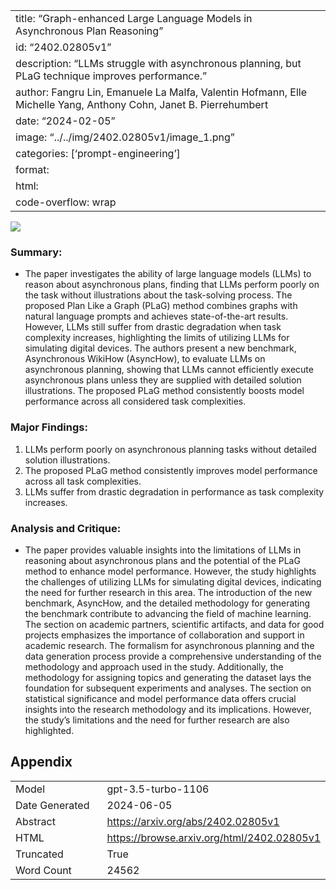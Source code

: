
---
title: "Graph-enhanced Large Language Models in Asynchronous Plan Reasoning"
id: "2402.02805v1"
description: "LLMs struggle with asynchronous planning, but PLaG technique improves performance."
author: Fangru Lin, Emanuele La Malfa, Valentin Hofmann, Elle Michelle Yang, Anthony Cohn, Janet B. Pierrehumbert
date: "2024-02-05"
image: "../../img/2402.02805v1/image_1.png"
categories: ['prompt-engineering']
format:
  html:
    code-overflow: wrap
---

![](../../img/2402.02805v1/image_1.png)

### Summary:
- The paper investigates the ability of large language models (LLMs) to reason about asynchronous plans, finding that LLMs perform poorly on the task without illustrations about the task-solving process. The proposed Plan Like a Graph (PLaG) method combines graphs with natural language prompts and achieves state-of-the-art results. However, LLMs still suffer from drastic degradation when task complexity increases, highlighting the limits of utilizing LLMs for simulating digital devices. The authors present a new benchmark, Asynchronous WikiHow (AsyncHow), to evaluate LLMs on asynchronous planning, showing that LLMs cannot efficiently execute asynchronous plans unless they are supplied with detailed solution illustrations. The proposed PLaG method consistently boosts model performance across all considered task complexities.

### Major Findings:
1. LLMs perform poorly on asynchronous planning tasks without detailed solution illustrations.
2. The proposed PLaG method consistently improves model performance across all task complexities.
3. LLMs suffer from drastic degradation in performance as task complexity increases.

### Analysis and Critique:
- The paper provides valuable insights into the limitations of LLMs in reasoning about asynchronous plans and the potential of the PLaG method to enhance model performance. However, the study highlights the challenges of utilizing LLMs for simulating digital devices, indicating the need for further research in this area. The introduction of the new benchmark, AsyncHow, and the detailed methodology for generating the benchmark contribute to advancing the field of machine learning. The section on academic partners, scientific artifacts, and data for good projects emphasizes the importance of collaboration and support in academic research. The formalism for asynchronous planning and the data generation process provide a comprehensive understanding of the methodology and approach used in the study. Additionally, the methodology for assigning topics and generating the dataset lays the foundation for subsequent experiments and analyses. The section on statistical significance and model performance data offers crucial insights into the research methodology and its implications. However, the study's limitations and the need for further research are also highlighted.

## Appendix

|          |          |
|----------|----------|
| Model     | gpt-3.5-turbo-1106       |
| Date Generated     | 2024-06-05       |
| Abstract | [https://arxiv.org/abs/2402.02805v1](https://arxiv.org/abs/2402.02805v1)        |
| HTML     | [https://browse.arxiv.org/html/2402.02805v1](https://browse.arxiv.org/html/2402.02805v1)       |
| Truncated       | True       |
| Word Count       | 24562       |
